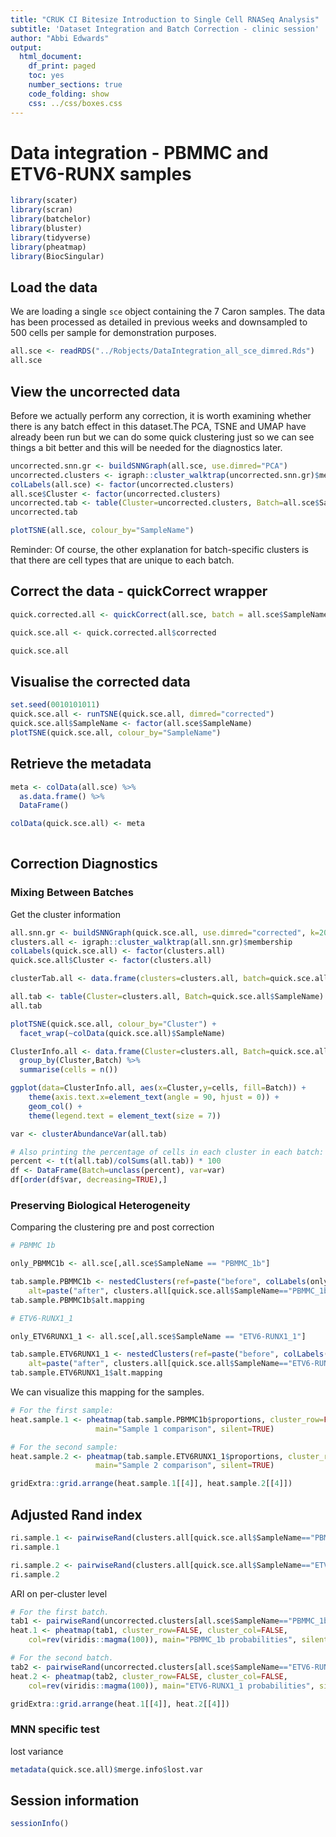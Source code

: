 ```yaml
---
title: "CRUK CI Bitesize Introduction to Single Cell RNASeq Analysis"
subtitle: 'Dataset Integration and Batch Correction - clinic session'
author: "Abbi Edwards"
output:
  html_document:
    df_print: paged
    toc: yes
    number_sections: true
    code_folding: show
    css: ../css/boxes.css
---
```


# Data integration - PBMMC and ETV6-RUNX samples

```r
library(scater)
library(scran)
library(batchelor)
library(bluster)
library(tidyverse)
library(pheatmap)
library(BiocSingular)
```

## Load the data

We are loading a single `sce` object containing the 7 Caron samples. The data has been processed as detailed in previous weeks and downsampled to 500 cells per sample for demonstration purposes.

```r
all.sce <- readRDS("../Robjects/DataIntegration_all_sce_dimred.Rds")
all.sce
```

## View the uncorrected data

Before we actually perform any correction, it is worth examining whether there is any batch effect in this dataset.The PCA, TSNE and UMAP have already been run but we can do some quick clustering just so we can see things a bit better and this will be needed for the diagnostics later.

```r
uncorrected.snn.gr <- buildSNNGraph(all.sce, use.dimred="PCA")
uncorrected.clusters <- igraph::cluster_walktrap(uncorrected.snn.gr)$membership
colLabels(all.sce) <- factor(uncorrected.clusters)
all.sce$Cluster <- factor(uncorrected.clusters)
uncorrected.tab <- table(Cluster=uncorrected.clusters, Batch=all.sce$SampleName)
uncorrected.tab
```


```r
plotTSNE(all.sce, colour_by="SampleName")
```

Reminder: Of course, the other explanation for batch-specific clusters is that there are cell types that are unique to each batch. 

## Correct the data - quickCorrect wrapper

```r
quick.corrected.all <- quickCorrect(all.sce, batch = all.sce$SampleName)

quick.sce.all <- quick.corrected.all$corrected

quick.sce.all
```

## Visualise the corrected data

```r
set.seed(0010101011)
quick.sce.all <- runTSNE(quick.sce.all, dimred="corrected")
quick.sce.all$SampleName <- factor(all.sce$SampleName)
plotTSNE(quick.sce.all, colour_by="SampleName")
```


## Retrieve the metadata

```r
meta <- colData(all.sce) %>%
  as.data.frame() %>%
  DataFrame()

colData(quick.sce.all) <- meta
  
```

## Correction Diagnostics

### Mixing Between Batches

Get the cluster information 

```r
all.snn.gr <- buildSNNGraph(quick.sce.all, use.dimred="corrected", k=20)
clusters.all <- igraph::cluster_walktrap(all.snn.gr)$membership
colLabels(quick.sce.all) <- factor(clusters.all)
quick.sce.all$Cluster <- factor(clusters.all)

clusterTab.all <- data.frame(clusters=clusters.all, batch=quick.sce.all$SampleName, source=quick.sce.all$SampleGroup)

all.tab <- table(Cluster=clusters.all, Batch=quick.sce.all$SampleName)
all.tab
```

```r
plotTSNE(quick.sce.all, colour_by="Cluster") + 
  facet_wrap(~colData(quick.sce.all)$SampleName)
```

```r
ClusterInfo.all <- data.frame(Cluster=clusters.all, Batch=quick.sce.all$SampleName, source=quick.sce.all$SampleGroup) %>%
  group_by(Cluster,Batch) %>%
  summarise(cells = n())

ggplot(data=ClusterInfo.all, aes(x=Cluster,y=cells, fill=Batch)) +
	theme(axis.text.x=element_text(angle = 90, hjust = 0)) +
	geom_col() +
	theme(legend.text = element_text(size = 7))

```


```r
var <- clusterAbundanceVar(all.tab)

# Also printing the percentage of cells in each cluster in each batch:
percent <- t(t(all.tab)/colSums(all.tab)) * 100 
df <- DataFrame(Batch=unclass(percent), var=var)
df[order(df$var, decreasing=TRUE),]

```

### Preserving Biological Heterogeneity

Comparing the clustering pre and post correction

```r

# PBMMC 1b

only_PBMMC1b <- all.sce[,all.sce$SampleName == "PBMMC_1b"]

tab.sample.PBMMC1b <- nestedClusters(ref=paste("before", colLabels(only_PBMMC1b)),
    alt=paste("after", clusters.all[quick.sce.all$SampleName=="PBMMC_1b"]))
tab.sample.PBMMC1b$alt.mapping
```

```r
# ETV6-RUNX1_1

only_ETV6RUNX1_1 <- all.sce[,all.sce$SampleName == "ETV6-RUNX1_1"]

tab.sample.ETV6RUNX1_1 <- nestedClusters(ref=paste("before", colLabels(only_ETV6RUNX1_1)),
    alt=paste("after", clusters.all[quick.sce.all$SampleName=="ETV6-RUNX1_1"]))
tab.sample.ETV6RUNX1_1$alt.mapping
```

We can visualize this mapping for the samples. 

```r
# For the first sample:
heat.sample.1 <- pheatmap(tab.sample.PBMMC1b$proportions, cluster_row=FALSE, cluster_col=FALSE,
                   main="Sample 1 comparison", silent=TRUE)

# For the second sample:
heat.sample.2 <- pheatmap(tab.sample.ETV6RUNX1_1$proportions, cluster_row=FALSE, cluster_col=FALSE,
                   main="Sample 2 comparison", silent=TRUE)

gridExtra::grid.arrange(heat.sample.1[[4]], heat.sample.2[[4]])
```

## Adjusted Rand index 

```r
ri.sample.1 <- pairwiseRand(clusters.all[quick.sce.all$SampleName=="PBMMC_1b"], colLabels(only_PBMMC1b), mode="index")
ri.sample.1
```

```r
ri.sample.2 <- pairwiseRand(clusters.all[quick.sce.all$SampleName=="ETV6-RUNX1_1"], colLabels(only_ETV6RUNX1_1), mode="index")
ri.sample.2
```

ARI on per-cluster level

```r
# For the first batch.
tab1 <- pairwiseRand(uncorrected.clusters[all.sce$SampleName=="PBMMC_1b"], clusters.all[quick.sce.all$SampleName=="PBMMC_1b"])
heat.1 <- pheatmap(tab1, cluster_row=FALSE, cluster_col=FALSE,
    col=rev(viridis::magma(100)), main="PBMMC_1b probabilities", silent=TRUE)

# For the second batch.
tab2 <- pairwiseRand(uncorrected.clusters[all.sce$SampleName=="ETV6-RUNX1_1"], clusters.all[quick.sce.all$SampleName=="ETV6-RUNX1_1"])
heat.2 <- pheatmap(tab2, cluster_row=FALSE, cluster_col=FALSE,
    col=rev(viridis::magma(100)), main="ETV6-RUNX1_1 probabilities", silent=TRUE)

gridExtra::grid.arrange(heat.1[[4]], heat.2[[4]])

```

### MNN specific test

lost variance

```r
metadata(quick.sce.all)$merge.info$lost.var
```


## Session information

```r
sessionInfo()
```